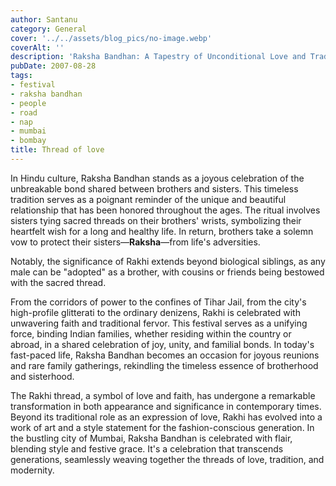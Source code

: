 ```yaml
---
author: Santanu
category: General
cover: '../../assets/blog_pics/no-image.webp'
coverAlt: ''
description: 'Raksha Bandhan: A Tapestry of Unconditional Love and Tradition'
pubDate: 2007-08-28
tags:
- festival
- raksha bandhan
- people
- road
- nap
- mumbai
- bombay
title: Thread of love
---
```


In Hindu culture, Raksha Bandhan stands as a joyous celebration of the unbreakable bond shared between brothers and sisters. This timeless tradition serves as a poignant reminder of the unique and beautiful relationship that has been honored throughout the ages. The ritual involves sisters tying sacred threads on their brothers' wrists, symbolizing their heartfelt wish for a long and healthy life. In return, brothers take a solemn vow to protect their sisters—**Raksha**—from life's adversities.

Notably, the significance of Rakhi extends beyond biological siblings, as any male can be "adopted" as a brother, with cousins or friends being bestowed with the sacred thread.

From the corridors of power to the confines of Tihar Jail, from the city's high-profile glitterati to the ordinary denizens, Rakhi is celebrated with unwavering faith and traditional fervor. This festival serves as a unifying force, binding Indian families, whether residing within the country or abroad, in a shared celebration of joy, unity, and familial bonds. In today's fast-paced life, Raksha Bandhan becomes an occasion for joyous reunions and rare family gatherings, rekindling the timeless essence of brotherhood and sisterhood.

The Rakhi thread, a symbol of love and faith, has undergone a remarkable transformation in both appearance and significance in contemporary times. Beyond its traditional role as an expression of love, Rakhi has evolved into a work of art and a style statement for the fashion-conscious generation. In the bustling city of Mumbai, Raksha Bandhan is celebrated with flair, blending style and festive grace. It's a celebration that transcends generations, seamlessly weaving together the threads of love, tradition, and modernity.